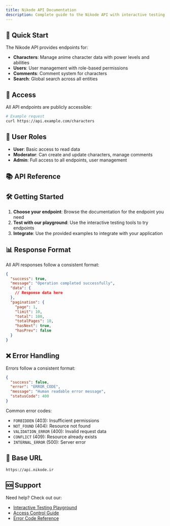 ```yaml
---
title: Nikode API Documentation
description: Complete guide to the Nikode API with interactive testing
---
```


## 🚀 Quick Start

The Nikode API provides endpoints for:

- **Characters**: Manage anime character data with power levels and abilities
- **Users**: User management with role-based permissions
- **Comments**: Comment system for characters
- **Search**: Global search across all entities

## 🔐 Access

All API endpoints are publicly accessible:

```bash
# Example request
curl https://api.example.com/characters
```

## 👥 User Roles

- **User**: Basic access to read data
- **Moderator**: Can create and update characters, manage comments
- **Admin**: Full access to all endpoints, user management

## 📚 API Reference

<Cards>
  <Card
    title="Characters API"
    href="/docs/characters"
    description="Manage anime characters with power levels, abilities, and stats"
  />
  <Card
    title="Users API"
    href="/docs/users"
    description="User management with role-based permissions and profiles"
  />
  <Card
    title="Comments API"
    href="/docs/comments"
    description="Comment system for characters with moderation features"
  />
  <Card
    title="Search API"
    href="/docs/search"
    description="Global search across characters, users, and comments"
  />
  <Card
    title="Access Control"
    href="/docs/access"
    description="Public API access and role-based permissions"
  />
  <Card
    title="Interactive Testing"
    href="/docs/testing"
    description="Test all API endpoints with our interactive playground"
  />
</Cards>

## 🛠️ Getting Started

1. **Choose your endpoint**: Browse the documentation for the endpoint you need
2. **Test with our playground**: Use the interactive testing tools to try endpoints
3. **Integrate**: Use the provided examples to integrate with your application

## 📊 Response Format

All API responses follow a consistent format:

```json
{
  "success": true,
  "message": "Operation completed successfully",
  "data": {
    // Response data here
  },
  "pagination": {
    "page": 1,
    "limit": 10,
    "total": 100,
    "totalPages": 10,
    "hasNext": true,
    "hasPrev": false
  }
}
```

## ❌ Error Handling

Errors follow a consistent format:

```json
{
  "success": false,
  "error": "ERROR_CODE",
  "message": "Human readable error message",
  "statusCode": 400
}
```

Common error codes:

- `FORBIDDEN` (403): Insufficient permissions
- `NOT_FOUND` (404): Resource not found
- `VALIDATION_ERROR` (400): Invalid request data
- `CONFLICT` (409): Resource already exists
- `INTERNAL_ERROR` (500): Server error

## 🔗 Base URL

```
https://api.nikode.ir
```

## 🆘 Support

Need help? Check out our:

- [Interactive Testing Playground](/docs/testing)
- [Access Control Guide](/docs/access)
- [Error Code Reference](/docs/errors)
